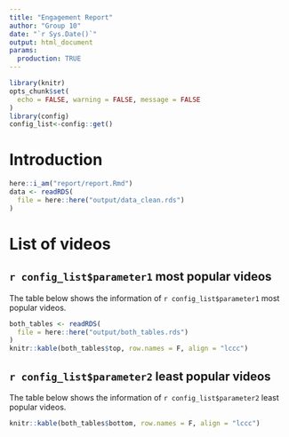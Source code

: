 ```yaml
---
title: "Engagement Report"
author: "Group 10"
date: "`r Sys.Date()`"
output: html_document
params:
  production: TRUE
---
```


```r
library(knitr)
opts_chunk$set(
  echo = FALSE, warning = FALSE, message = FALSE
)
library(config)
config_list<-config::get()
```

# Introduction





```r
here::i_am("report/report.Rmd")
data <- readRDS(
  file = here::here("output/data_clean.rds")
)
```

# List of videos

## `r config_list$parameter1` most popular videos

The table below shows the information of `r config_list$parameter1` most popular videos.

```r
both_tables <- readRDS(
  file = here::here("output/both_tables.rds")
)
knitr::kable(both_tables$top, row.names = F, align = "lccc")
```

## `r config_list$parameter2` least popular videos

The table below shows the information of `r config_list$parameter2` least popular videos.

```r
knitr::kable(both_tables$bottom, row.names = F, align = "lccc")
```



